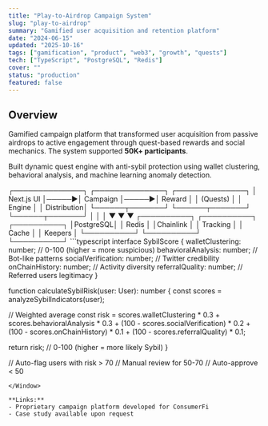 ```yaml
---
title: "Play-to-Airdrop Campaign System"
slug: "play-to-airdrop"
summary: "Gamified user acquisition and retention platform"
date: "2024-06-15"
updated: "2025-10-16"
tags: ["gamification", "product", "web3", "growth", "quests"]
tech: ["TypeScript", "PostgreSQL", "Redis"]
cover: ""
status: "production"
featured: false
---
```


## Overview

Gamified campaign platform that transformed user acquisition from passive airdrops to active engagement through quest-based rewards and social mechanics. The system supported **50K+ participants**.

Built dynamic quest engine with anti-sybil protection using wallet clustering, behavioral analysis, and machine learning anomaly detection.

<Terminal cmd="campaign system architecture">
┌──────────────┐      ┌──────────────┐      ┌──────────────┐
│  Next.js UI  │─────▶│  Campaign    │─────▶│  Reward      │
│  (Quests)    │      │  Engine      │      │  Distribution│
└──────┬───────┘      └──────┬───────┘      └──────┬───────┘
       │                     │                      │
       ▼                     ▼                      ▼
  ┌──────────┐          ┌──────────┐          ┌──────────┐
  │PostgreSQL│          │  Redis   │          │Chainlink │
  │ Tracking │          │  Cache   │          │ Keepers  │
  └──────────┘          └──────────┘          └──────────┘
</Terminal>

<Window title="sybil-detection/calculateRisk.ts">
```typescript
interface SybilScore {
  walletClustering: number;    // 0-100 (higher = more suspicious)
  behavioralAnalysis: number;  // Bot-like patterns
  socialVerification: number;  // Twitter credibility
  onChainHistory: number;      // Activity diversity
  referralQuality: number;     // Referred users legitimacy
}

function calculateSybilRisk(user: User): number {
  const scores = analyzeSybilIndicators(user);

  // Weighted average
  const risk =
    scores.walletClustering * 0.3 +
    scores.behavioralAnalysis * 0.3 +
    (100 - scores.socialVerification) * 0.2 +
    (100 - scores.onChainHistory) * 0.1 +
    (100 - scores.referralQuality) * 0.1;

  return risk; // 0-100 (higher = more likely Sybil)
}

// Auto-flag users with risk > 70
// Manual review for 50-70
// Auto-approve < 50
```
</Window>

**Links:**
- Proprietary campaign platform developed for ConsumerFi
- Case study available upon request
